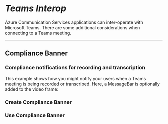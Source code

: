 

<Meta title="Concepts/Teams Interop/Compliance Banner" />

# _Teams Interop_

Azure Communication Services applications can inter-operate with Microsoft Teams. There are some additional considerations when connecting to a Teams meeting.

---

## Compliance Banner

### Compliance notifications for recording and transcription

This example shows how you might notify your users when a Teams meeting is being recorded or transcribed. Here, a MessageBar is optionally added to the video frame:

### Create Compliance Banner

<Source code={ComplianceBannerText} />

### Use Compliance Banner

<Source code={CallComponentText} />
